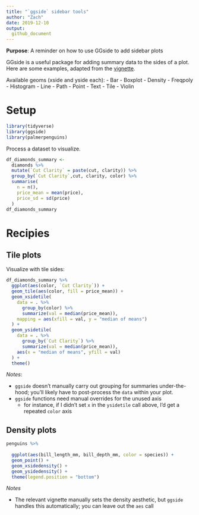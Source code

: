 ```yaml
---
title: "`ggside` sidebar tools"
author: "Zach"
date: 2019-12-10
output:
  github_document
---
```


**Purpose**: A reminder on how to use GGside to add sidebar plots

GGside is a useful package for adding summary data to the sides of a plot. Here are some examples, adapted from the [vignette](https://cran.r-project.org/web/packages/ggside/vignettes/ggside_basic_usage.html?utm_source=pocket_mylist).

Available geoms (xside and yside each):
- Bar
- Boxplot
- Density
- Freqpoly
- Histogram
- Line
- Path
- Point
- Text
- Tile
- Violin

# Setup

```r
library(tidyverse)
library(ggside)
library(palmerpenguins)
```

Process a dataset to visualize.

```r
df_diamonds_summary <- 
  diamonds %>%
  mutate(`Cut Clarity` = paste(cut, clarity)) %>%
  group_by(`Cut Clarity`,cut, clarity, color) %>%
  summarise(
    n = n(),
    price_mean = mean(price),
    price_sd = sd(price)
  )
df_diamonds_summary
```

# Recipies

## Tile plots

Visualize with tile sides:

```r
df_diamonds_summary %>% 
  ggplot(aes(color, `Cut Clarity`)) +
  geom_tile(aes(color, fill = price_mean)) +
  geom_xsidetile(
    data = . %>% 
      group_by(color) %>% 
      summarize(val = median(price_mean)),
    mapping = aes(xfill = val, y = "median of means")
  ) +
  geom_ysidetile(
    data = . %>% 
      group_by(`Cut Clarity`) %>% 
      summarize(val = median(price_mean)),
    aes(x = "median of means", yfill = val)
  ) +
  theme()
```

*Notes*:

- `ggside` doesn't manually carry out grouping for summaries under-the-hood; you'll likely have to post-process the `data` within your plot.
- `ggside` functions need manual overrides for the unused axis
  - for instance, if I didn't set `x` in the `ysidetile` call above, I'd get a repeated `color` axis
  
## Density plots

```r
penguins %>% 
  
  ggplot(aes(bill_length_mm, bill_depth_mm, color = species)) +
  geom_point() +
  geom_xsidedensity() +
  geom_ysidedensity() +
  theme(legend.position = "bottom")
```

*Notes*

- The relevant vignette manually sets the density aesthetic, but `ggside` handles this automatically; you can leave out the `aes` call
